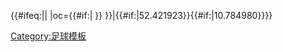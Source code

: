 {{#ifeq:{{{Fb_lat|}}}{{{Fb_long|}}}||{{fb team |t=-{zh-hans:沃尔夫斯堡;zh-hk:禾夫斯堡;}-|tan=沃尔夫斯堡足球俱乐部 |tc=GER |abb={{#if:{{{abb|}}}|WOB{{0}}}} |oc={{#if:{{{oc|}}}|{{{oc}}} }} }}|{{#if:{{{Fb_lat|}}}|52.421923}}{{#if:{{{Fb_long|}}}|10.784980}}}}<!--
--><noinclude>[[Category:足球模板]]</noinclude>